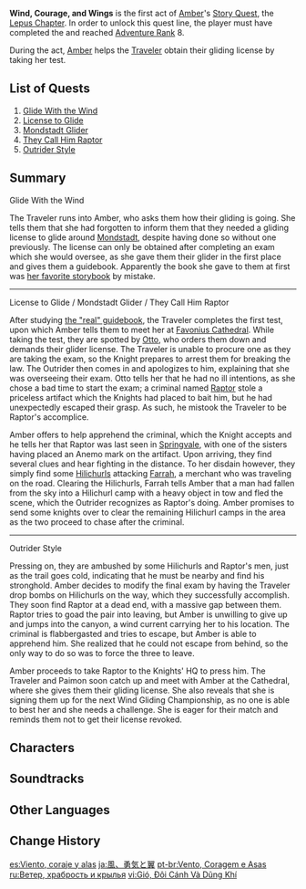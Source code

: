 {{Act Infobox
|image          = Story Card Lepus Chapter Act I.png
|type           = Story
|chapter        = Lepus Chapter
|actNum         = I
|character      = Amber
|ARReq          = 8
|archonQuestReq = [[Prologue]]: Act I - [[The Outlander Who Caught the Wind]]
}}
'''Wind, Courage, and Wings''' is the first act of [[Amber]]'s [[Story Quest]], the [[Lepus Chapter]]. In order to unlock this quest line, the player must have completed the {{Quest|The Outlander Who Caught the Wind}} and reached [[Adventure Rank]] 8.

During the act, [[Amber]] helps the [[Traveler]] obtain their gliding license by taking her test.

==List of Quests==
# [[Glide With the Wind]]
# [[License to Glide]]
# [[Mondstadt Glider]]
# [[They Call Him Raptor]]
# [[Outrider Style]]

==Summary==
;Glide With the Wind
The Traveler runs into Amber, who asks them how their gliding is going. She tells them that she had forgotten to inform them that they needed a gliding license to glide around [[Mondstadt]], despite having done so without one previously. The license can only be obtained after completing an exam which she would oversee, as she gave them their glider in the first place and gives them a guidebook. Apparently the book she gave to them at first was [[Wind, Courage, and Wings (Book)|her favorite storybook]] by mistake.
----
;License to Glide / Mondstadt Glider / They Call Him Raptor
After studying [[Gliding Instruction Manual|the "real" guidebook]], the Traveler completes the first test, upon which Amber tells them to meet her at [[Favonius Cathedral]]. While taking the test, they are spotted by [[Otto]], who orders them down and demands their glider license. The Traveler is unable to procure one as they are taking the exam, so the Knight prepares to arrest them for breaking the law. The Outrider then comes in and apologizes to him, explaining that she was overseeing their exam. Otto tells her that he had no ill intentions, as she chose a bad time to start the exam; a criminal named [[Raptor]] stole a priceless artifact which the Knights had placed to bait him, but he had unexpectedly escaped their grasp. As such, he mistook the Traveler to be Raptor's accomplice.

Amber offers to help apprehend the criminal, which the Knight accepts and he tells her that Raptor was last seen in [[Springvale]], with one of the sisters having placed an Anemo mark on the artifact. Upon arriving, they find several clues and hear fighting in the distance. To her disdain however, they simply find some [[Hilichurls]] attacking [[Farrah]], a merchant who was traveling on the road. Clearing the Hilichurls, Farrah tells Amber that a man had fallen from the sky into a Hilichurl camp with a heavy object in tow and fled the scene, which the Outrider recognizes as Raptor's doing. Amber promises to send some knights over to clear the remaining Hilichurl camps in the area as the two proceed to chase after the criminal.
----
;Outrider Style
Pressing on, they are ambushed by some Hilichurls and Raptor's men, just as the trail goes cold, indicating that he must be nearby and find his stronghold. Amber decides to modify the final exam by having the Traveler drop bombs on Hilichurls on the way, which they successfully accomplish. They soon find Raptor at a dead end, with a massive gap between them. Raptor tries to goad the pair into leaving, but Amber is unwilling to give up and jumps into the canyon, a wind current carrying her to his location. The criminal is flabbergasted and tries to escape, but Amber is able to apprehend him. She realized that he could not escape from behind, so the only way to do so was to force the three to leave.

Amber proceeds to take Raptor to the Knights' HQ to press him. The Traveler and Paimon soon catch up and meet with Amber at the Cathedral, where she gives them their gliding license. She also reveals that she is signing them up for the next Wind Gliding Championship, as no one is able to best her and she needs a challenge. She is eager for their match and reminds them not to get their license revoked.

==Characters==
{{Character Appearances|Wind, Courage, and Wings|type=Story Quest}}

==Soundtracks==
{{Soundtracks by Category Table|type=quest}}

==Other Languages==
{{Other Languages
|en      = Wind, Courage, and Wings
|zhs     = 风、勇气和翅膀
|zhs_rm  = Fēng, Yǒngqì hé Chìbǎng
|zht     = 風、勇氣和翅膀
|zht_rm  = Fēng, Yǒngqì hàn Chìbǎng
|zh_tl   = Wind, Courage, and Wings
|ja      = 風、勇気と翼
|ja_rm   = Kaze, Yuuki to Tsubasa
|ja_tl   = Wind, Courage, and Wings
|ko      = 바람, 용기와 날개
|ko_tl   = Wind, Courage, and Wings
|es      = Viento, coraje y alas
|es_tl   = Wind, Courage, and Wings
|fr      = Vents, courage & ailes
|fr_tl   = Winds, Courage & Wings
|ru      = Ветер, храбрость и крылья
|ru_tl   = Wind, Courage, and Wings
|th      = สายลม, ความกล้าและปีก
|th_rm   = 
|th_tl   = 
|vi      = Gió, Đôi Cánh Và {{tt|Dũng Khí|勇氣}}
|vi_tl   = Wind, Wings, and Courage
|de      = Von Wind, Tapferkeit und Flügeln
|de_tl   = Of Wind, Courage and Wings
|id      = Angin, Keberanian, dan Sayap
|id_tl   = Wind, Courage, and Wings
|pt      = Vento, Coragem e Asas
|pt_tl   = Wind, Courage, and Wings
|tr      = Rüzgar, Cesaret ve Kanatlar
|tr_tl   = Wind, Courage, and Wings
|it      = Il vento, il coraggio e le ali
|it_tl   = 
}}

==Change History==
{{Change History|1.0}}

[[es:Viento, coraje y alas]]
[[ja:風、勇気と翼]]
[[pt-br:Vento, Coragem e Asas]]
[[ru:Ветер, храбрость и крылья]]
[[vi:Gió, Đôi Cánh Và Dũng Khí]]